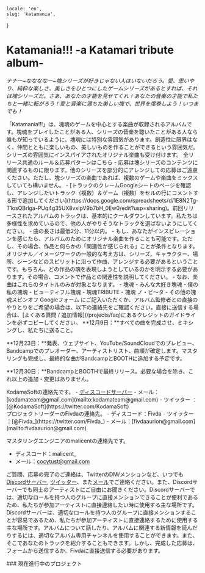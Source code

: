     locale: 'en',
    slug: 'katamania',
}

# Katamania!!! -a Katamari tribute album-

*ナナー~ななななー~塊シリーズが好きじゃない人はいないだろう。愛、思いやり、純粋な楽しさ、美しさをひとつにしたゲームシリーズがあるとすれば、それは塊シリーズだ。さあ、あなたの才能を見せてくれ！あなたの音楽の才能で私たちと一緒に転がろう！愛と音楽に満ちた美しい塊で、世界を席巻しよう！いつまでも！*

<WrappableParagraph title="紹介">
「Katamania!!!」は、塊魂のゲームを中心とする楽曲が収録されるアルバムです。塊魂をプレイしたことがある人、シリーズの音楽を聴いたことがある人なら誰もが知っているように、塊魂には特別な雰囲気があります。創造性に限界はなく、仲間とともに楽しいもの、美しいものを作ることができるという雰囲気だ。シリーズの雰囲気にインスパイアされたオリジナル楽曲も受け付けます。
</WrappableParagraph>

<WrappableParagraph title="KodamaSounds固有の一般なルール">
    <CtaButton link='/projects/faq' icon='book'>
        <span>全リリース共通のルール＆応募パターンはこちら</span>
    </CtaButton>
</WrappableParagraph>

<WrappableParagraph title="Katamania!! Specific Music Rules">
- 応募は塊シリーズのコンテンツに関連するものに限ります。他のシリーズを部分的にアレンジしての応募はご遠慮ください。ただし、塊シリーズの楽曲であれば、複数のゲームや楽曲をミックスしていても構いません。
- [トラックのクレームGoogleシートのページを確認し、アレンジしたいトラック（複数）＆ゲーム（複数）をセルの行にコメントする形で追加してください](https://docs.google.com/spreadsheets/d/1E8N2Tg-T1osQBrlga-PUq4g35UX8vxlpV9b7bH_0Ew0/edit?usp=sharing)。前回リリースされたアルバムのトラックは、基本的にクールダウンしています。私たちは多様性を求めているので、他の人がやりそうなトラックを選ばないようにしてください。
- 曲の長さは最低2分、11分以内。
- もし、あなたがインスピレーションを感じたら、アルバムのためにオリジナル楽曲を作ることも可能です。ただし、その場合、作品と何らかの「関連性が感じられる」ことが条件となります。オリジナル／イメージワークの一般的な考え方は、シリーズ、キャラクター、場所、シーンなどのスピリットに沿って作曲、アレンジする必要があるということです。もちろん、どの作品の魂を表現しようとしているのかを明示する必要があります。その場合、コメントで作品との関連性を説明してください。
- なお、楽曲はこれらのタイトルのみが対象となります。
    - 塊魂
    - みんな大好き塊魂
    - 僕の私の塊魂
    - ビューティフル塊魂
    - 塊魂TRIBUTE
    - 塊魂 ノ・ビ〜タ
    - その他の塊魂スピンオフ
</WrappableParagraph>

<WrappableParagraph title="Track Submission">
<CtaButton link='https://forms.gle/4a2AuEBcZhB6YwDd9' icon='envelope'>
    <span>Googleフォーム</span>
</CtaButton>
にご記入いただくか、アルバム監修者との直接のやりとりをご希望の場合は、以下の連絡先をご確認ください。直接に送信する場合は、[よくある質問 / 追加情報](/projects/faq)にあるクレジットのガイドラインを必ずコピーしてください。
</WrappableParagraph>

<WrappableParagraph title="締め切り">
**12月9日：**すべての曲を完成させ、ミキシングし、私たちに送ること。

**12月23日：**発表、ウェブサイト、YouTube/SoundCloudでのプレビュー、Bandcampでのプレオーダー、アーティストリスト、曲順が確定します。マスタリングも完成し、最終的な曲がBandcampとBOOTHに追加する予定です。

**12月30日：**BandcampとBOOTHで最終リリース。必要な場合を除き、これ以上の追加・変更はありません。
</WrappableParagraph>

<WrappableParagraph title="お問い合わせ（ご質問・応募）">
KodamaSoftの連絡先です。
- <a href="/discord">ディスコードサーバー</a> 
- メール：[kodamateam@gmail.com](mailto:kodamateam@gmail.com)
- ツイッター ：[@KodamaSoft](https://twitter.com/KodamaSoft)

<br/>
プロジェクトリーダーのFivdaの連絡先。
- ディスコード：Fivda
- ツイッター ：[@Fivda_](https://twitter.com/Fivda_)
- メール：[fivdaaurion@gmail.com](mailto:fivdaaurion@gmail.com)

マスタリングエンジニアのmalicentの連絡先です。
- ディスコード：malicent_
- メール：[cocytust@gmail.com](mailto:cocytust@gmail.com)

ご質問、応募の完了のご連絡は、TwitterのDM/メンションなど、いつでも<a href="/discord">Discordサーバー</a>, [ツイッター](https://twitter.com/KodamaSoft)、また[メール](mailto:kodamateam@gmail.com)でご連絡ください。また、Discordサーバーでも同士のアーティストにご自由にお聞きください。Discordサーバーでは、適切なロールを持つ人のグループに直接メンションできることが便利であるため、私たちが参加アーティストに直接連絡したい時に使用する主な場所です。Discordサーバーは、適切なロールを持つ人のグループに直接メンションすることが容易であるため、私たちが参加アーティストに直接連絡するために使用する主な場所です。アルバムについて話したり、アルバムに関連する新情報を読んだりするには、適切なアルバム専用チャンネルを使用することができます。また、そこであなたのトラックを紹介することもできます。しかし、完成した応募は、フォームから送信するか、Fivdaに直接送信する必要があります。
</WrappableParagraph>

<WrappableParagraph title="リリース情報">
### 現在進行中のプロジェクト
<ProjectInformation slug="katamania" />
</WrappableParagraph>
